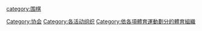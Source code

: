 [[category:围棋|category:围棋]]
[[Category:协会|Category:协会]]
[[Category:各活动组织|Category:各活动组织]]
[[Category:依各項體育運動劃分的體育組織|Category:依各項體育運動劃分的體育組織]]